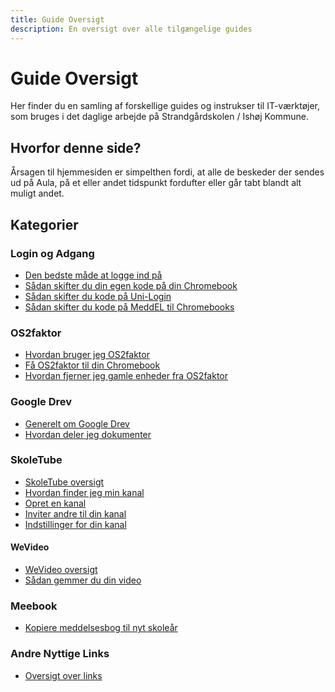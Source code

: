 ```yaml
---
title: Guide Oversigt
description: En oversigt over alle tilgængelige guides
---
```


# Guide Oversigt

Her finder du en samling af forskellige guides og instrukser til IT-værktøjer, som bruges i det daglige arbejde på Strandgårdskolen / Ishøj Kommune.

## Hvorfor denne side?

Årsagen til hjemmesiden er simpelthen fordi, at alle de beskeder der sendes ud på Aula, på et eller andet tidspunkt fordufter eller går tabt blandt alt muligt andet.

## Kategorier

### Login og Adgang

- [Den bedste måde at logge ind på](/loginproblemer/den-bedste-made-at-logge-ind-pa/)
- [Sådan skifter du din egen kode på din Chromebook](/skift-af-koder/sadan-skifter-du-din-egen-kode-pa-din-chromebook/)
- [Sådan skifter du kode på Uni-Login](/skift-af-koder/sadan-skifter-du-kode-pa-uni-login/)
- [Sådan skifter du kode på MeddEL til Chromebooks](/skift-af-koder/sadan-skifter-du-kode-pa-meddel-til-chromebooks/)

### OS2faktor

- [Hvordan bruger jeg OS2faktor](/os2faktor/hvordan-bruger-jeg-os2faktor/)
- [Få OS2faktor til din Chromebook](/os2faktor/fa-os2faktor-til-din-chromebook/)
- [Hvordan fjerner jeg gamle enheder fra OS2faktor](/os2faktor/hvordan-fjerner-jeg-gamle-enheder-fra-os2faktor/)

### Google Drev

- [Generelt om Google Drev](/google-drev/oversigt/generelt/)
- [Hvordan deler jeg dokumenter](/google-drev/oversigt/generelt/hvordan-deler-jeg-dokumenter/)

### SkoleTube

- [SkoleTube oversigt](/skoletube/oversigt/skoletube/)
- [Hvordan finder jeg min kanal](/skoletube/oversigt/skoletube/hvordan-finder-jeg-min-kanal/)
- [Opret en kanal](/skoletube/oversigt/skoletube/opret-en-kanal/)
- [Inviter andre til din kanal](/skoletube/oversigt/skoletube/inviter-andre-til-din-kanal/)
- [Indstillinger for din kanal](/skoletube/oversigt/skoletube/indstillinger-for-din-kanal/)

#### WeVideo

- [WeVideo oversigt](/skoletube/oversigt/wevideo/)
- [Sådan gemmer du din video](/skoletube/oversigt/wevideo/sadan-gemmer-du-din-video/)

### Meebook

- [Kopiere meddelsesbog til nyt skoleår](/meebook/kopiere-meddelsesbog-til-nyt-skolear/)

### Andre Nyttige Links

- [Oversigt over links](/gode-links/oversigt-over-links/)
